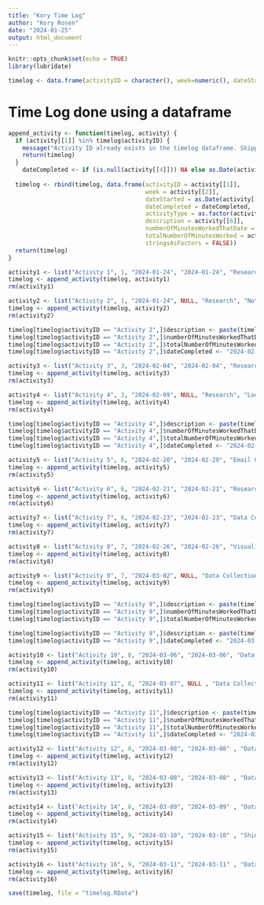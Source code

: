 ---
title: "Kory Time Log"
author: "Kory Rosen"
date: "2024-01-25"
output: html_document
---

```{r setup, include=FALSE}
knitr::opts_chunk$set(echo = TRUE)
library(lubridate)
```

```{r}
timelog <- data.frame(activityID = character(), week=numeric(), dateStarted = lubridate::ymd(), dateCompleted = lubridate::ymd(), activityType = factor(), description = character(), numberOfMinutesWorked = numeric())
```

# Time Log done using a dataframe

```{r}
append_activity <- function(timelog, activity) {
  if (activity[[1]] %in% timelog$activityID) {
    message("Activity ID already exists in the timelog dataframe. Skipping append.")
    return(timelog)
  }
    dateCompleted <- if (is.null(activity[[4]])) NA else as.Date(activity[[4]])
  
  timelog <- rbind(timelog, data.frame(activityID = activity[[1]], 
                                       week = activity[[2]],
                                       dateStarted = as.Date(activity[[3]]),
                                       dateCompleted = dateCompleted,
                                       activityType = as.factor(activity[[5]]),
                                       description = activity[[6]],
                                       numberOfMinutesWorkedThatDate = activity[[7]],
                                       totalNumberOfMinutesWorked = activity[[8]],
                                       stringsAsFactors = FALSE))
  return(timelog)
}

```

```{r}
activity1 <- list("Activity 1", 1, "2024-01-24", "2024-01-24", "Research", "Thinking about what dataset I wanted to choose during class and how I wanted to approach it.", 20, 20)
timelog <- append_activity(timelog, activity1)
rm(activity1)
```

```{r}
activity2 <- list("Activity 2", 1, "2024-01-24", NULL, "Research", "Note from 01/24/2024: I did this part in class and after class on this date. Given that I wanted to do Supreme Court data, I started to search for how to find a dataset online. I first found a dataset on Kaggle, but the issue would be that I would have to scrape the actual opinions from the website, which would be a pain. Then, I found CourtListener, which would be a great choice, but I had to figure out how I would download the data since the bulk data would be huge to download.", 120, 120)
timelog <- append_activity(timelog, activity2)
rm(activity2)
```

```{r}
timelog[timelog$activityID == "Activity 2",]$description <- paste(timelog[timelog$activityID == "Activity 2",]$description, " Update from 02/01/2024: I gave up using CourtListener bulk data because it would come to over 50 GB of data and my comptuer cannot hold that, so had to find a different way.", sep="")
timelog[timelog$activityID == "Activity 2",]$numberOfMinutesWorkedThatDate <- 180
timelog[timelog$activityID == "Activity 2",]$totalNumberOfMinutesWorked <- timelog[timelog$activityID == "Activity 2",]$totalNumberOfMinutesWorked + timelog[timelog$activityID == "Activity 2",]$numberOfMinutesWorkedThatDate
timelog[timelog$activityID == "Activity 2",]$dateCompleted <- "2024-02-01"
```

```{r}
activity3 <- list("Activity 3", 3, "2024-02-04", "2024-02-04", "Research", "Note from 02/04/2024: I tried to use this dataset on Hugging Face regarding Supreme Court Cases, but could not get it to work. Tried for about 3 hours", 180, 180)
timelog <- append_activity(timelog, activity3)
rm(activity3)
```


```{r}
activity4 <- list("Activity 4", 3, "2024-02-09", NULL, "Research", "Looked for another way to do this because I was keep stricking out without luck. Was Googling for APIs that had this for about an hour and a half.", 90, 90)
timelog <- append_activity(timelog, activity4)
rm(activity4)
```

```{r}
timelog[timelog$activityID == "Activity 4",]$description <- paste(timelog[timelog$activityID == "Activity 4",]$description, " Update from 02/19/2024: I found the CourtListener API, which seemed like the least memory intensive and computationally intensive way of doing this so far, so I will use this it seems. Based on testing for about 2 hours, the API does what I want it to do.", sep="")
timelog[timelog$activityID == "Activity 4",]$numberOfMinutesWorkedThatDate <- 120
timelog[timelog$activityID == "Activity 4",]$totalNumberOfMinutesWorked <- timelog[timelog$activityID == "Activity 4",]$totalNumberOfMinutesWorked + timelog[timelog$activityID == "Activity 4",]$numberOfMinutesWorkedThatDate
timelog[timelog$activityID == "Activity 4",]$dateCompleted <- "2024-02-19"
```

```{r}
activity5 <- list("Activity 5", 6, "2024-02-20", "2024-02-20", "Email Correspondence", "I was corresponding with Mike Lissener, the cofounder of the project. My email was the following: Hope all is well. I am a 4th year at Grinnell College majoring in computer science and political science and I need your help for my project in software development class. I am planning on doing a Natural Language Processing project on Supreme Court Cases from 2019-2022 and was wondering if there is any way to scrape more than 10 pages worth of data using the API because 10 pages isn't enough to get all the information.  I tried with bulk data but that is too much of a hassle. Thank you so much. He responded that is all he has as of now, so I went to find ways to use the API. ", 60, 60)
timelog <- append_activity(timelog, activity5)
rm(activity5)
```

```{r}
activity6 <- list("Activity 6", 6, "2024-02-21", "2024-02-21", "Research", "For 3 hours during the late afternoon (between 4 and 7), I was exploring how the DRF worked and how queries work within it.", 180, 180)
timelog <- append_activity(timelog, activity6)
rm(activity6)
```

```{r}
activity7 <- list("Activity 7", 6, "2024-02-23", "2024-02-23", "Data Collection", "Created a small snippet of the dataframe that I wanted to create. (Did this between 4pm and 8:30pm)", 270, 270)
timelog <- append_activity(timelog, activity7)
rm(activity7)
```

```{r}
activity8 <- list("Activity 8", 7, "2024-02-26", "2024-02-26", "Visualization Creation", "Created some sample visualizations that I could do and saw what worked and what did not work (Did this between 5pm and 9:00pm)", 240, 240)
timelog <- append_activity(timelog, activity8)
rm(activity8)
```

```{r}
activity9 <- list("Activity 9", 7, "2024-03-02", NULL, "Data Collection", "Created a script that scraped the whole amount of data we needed. First, I had to conceptually think of how I could do this without making that many API calls. This was the hardest part because I did not want to overrun the nonprofits servers, which I had done during my testing (Worked on it between 12:30pm and 5pm). Planning on doing testing later.", 240, 240)
timelog <- append_activity(timelog, activity9)
rm(activity9)
```

```{r}
timelog[timelog$activityID == "Activity 9",]$description <- paste(timelog[timelog$activityID == "Activity 9",]$description, " Update from 03/05/2024: Trials keep failing during the middle of the test run. Keep getting annoyed. Have to figure out a way to stop this from happening. I am implementing pickle files now and going to split it into shorter files. I worked on it today for about an hour so far. ", sep="")
timelog[timelog$activityID == "Activity 9",]$numberOfMinutesWorkedThatDate <- 60
timelog[timelog$activityID == "Activity 9",]$totalNumberOfMinutesWorked <- timelog[timelog$activityID == "Activity 9",]$totalNumberOfMinutesWorked + timelog[timelog$activityID == "Activity 9",]$numberOfMinutesWorkedThatDate
```

```{r}
timelog[timelog$activityID == "Activity 9",]$description <- paste(timelog[timelog$activityID == "Activity 9",]$description, " Update from 03/05/2024 (Later at night): I was so far in and my internet got disrupted. Need to think of a workaround for this.", sep="")
timelog[timelog$activityID == "Activity 9",]$dateCompleted <- "2024-03-05"
```

```{r}
activity10 <- list("Activity 10", 8, "2024-03-06", "2024-03-06", "Data Collection", "From 6pm to 11pm, I created the script with multiprocessing and failsafes using Google Collab+ for Clusters and recieved results.", 300, 300)
timelog <- append_activity(timelog, activity10)
rm(activity10)
```


```{r}
activity11 <- list("Activity 11", 8, "2024-03-07", NULL , "Data Collection", "From 6pm to 11pm, I created the script with multiprocessing and failsafes using Google Collab+ for Opinions and did not recieve results because there was an error.", 270, 270)
timelog <- append_activity(timelog, activity11)
rm(activity11)
```

```{r}
timelog[timelog$activityID == "Activity 11",]$description <- paste(timelog[timelog$activityID == "Activity 11",]$description, " Update from 03/08/2024: I fixed the error and got results. Took about 3 hours to run and 30 minutes to fix and it was done sporadically throughout the day. ", sep="")
timelog[timelog$activityID == "Activity 11",]$numberOfMinutesWorkedThatDate <- 210
timelog[timelog$activityID == "Activity 11",]$totalNumberOfMinutesWorked <- timelog[timelog$activityID == "Activity 11",]$totalNumberOfMinutesWorked + timelog[timelog$activityID == "Activity 11",]$numberOfMinutesWorkedThatDate
timelog[timelog$activityID == "Activity 11",]$dateCompleted <- "2024-03-08"
```

```{r}
activity12 <- list("Activity 12", 8, "2024-03-08", "2024-03-08" , "Data Collection", "From 7pm-7:30pm, I created the script with multiprocessing and failsafes using Google Collab+ for Authors and did recieved results", 30, 30)
timelog <- append_activity(timelog, activity12)
rm(activity12)
```

```{r}
activity13 <- list("Activity 13", 8, "2024-03-08", "2024-03-08" , "Data Collection", "From 7:30pm-8:00pm, I created the script with multiprocessing and failsafes using Google Collab+ for Docket ID and did recieved results", 30, 30)
timelog <- append_activity(timelog, activity13)
rm(activity13)
```

```{r}
activity14 <- list("Activity 14", 8, "2024-03-09", "2024-03-09" , "Data Transformation", "From 11am-8pm, Fixed the data and make it 'clean' by combining datasets, changing types, and getting it suitable to work in R.", 540, 540)
timelog <- append_activity(timelog, activity14)
rm(activity14)
```

```{r}
activity15 <- list("Activity 15", 9, "2024-03-10", "2024-03-10" , "Shiny App Creation", "From 1pm-9pm, I used the visualizations that I already had and adapted them into Shiny format and also created some new visualizations.", 480, 480)
timelog <- append_activity(timelog, activity15)
rm(activity15)
```


```{r}
activity16 <- list("Activity 16", 9, "2024-03-11", "2024-03-11" , "Data Transformation", "From 6am to 8am, I removed duplicates in my dataset using a function I had created that was inspired by fuzzy matching.", 120, 120)
timelog <- append_activity(timelog, activity16)
rm(activity16)
```

```{r}
save(timelog, file = "timelog.RData")
```
















